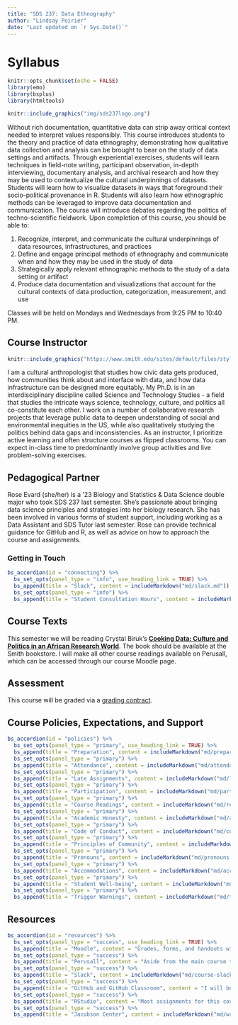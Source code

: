 ```yaml
---
title: "SDS 237: Data Ethnography"
author: "Lindsay Poirier"
date: "Last updated on `r Sys.Date()`"
---
```


# Syllabus 

```r
knitr::opts_chunk$set(echo = FALSE)
library(emo)
library(bsplus)
library(htmltools)
```

::: {.float_image_right}
```r
knitr::include_graphics("img/sds237logo.png")
```

:::

Without rich documentation, quantitative data can strip away critical context needed to interpret values responsibly. This course introduces students to the theory and practice of data ethnography, demonstrating how qualitative data collection and analysis can be brought to bear on the study of data settings and artifacts. Through experiential exercises, students will learn techniques in field-note writing, participant observation, in-depth interviewing, documentary analysis, and archival research and how they may be used to contextualize the cultural underpinnings of datasets. Students will learn how to visualize datasets in ways that foreground their socio-political provenance in R. Students will also learn how ethnographic methods can be leveraged to improve data documentation and communication. The course will introduce debates regarding the politics of techno-scientific fieldwork. Upon completion of this course, you should be able to:

1. Recognize, interpret, and communicate the cultural underpinnings of data resources, infrastructures, and practices
2. Define and engage principal methods of ethnography and communicate when and how they may be used in the study of data
3. Strategically apply relevant ethnographic methods to the study of a data setting or artifact
4. Produce data documentation and visualizations that account for the cultural contexts of data production, categorization, measurement, and use

Classes will be held on Mondays and Wednesdays from 9:25 PM to 10:40 PM. 

## Course Instructor

::: {.float_image_right}
```r
knitr::include_graphics("https://www.smith.edu/sites/default/files/styles/img-faculty-detail/public/media/Faculty/Lindsay-Poirier.jpg?itok=e_p62zj6")
```

:::

I am a cultural anthropologist that studies how civic data gets produced, how communities think about and interface with data, and how data infrastructure can be designed more equitably. My Ph.D. is in an interdisciplinary discipline called Science and Technology Studies - a field that studies the intricate ways science, technology, culture, and politics all co-constitute each other. I work on a number of collaborative research projects that leverage public data to deepen understanding of social and environmental inequities in the US, while also qualitatively studying the politics behind data gaps and inconsistencies. As an instructor, I prioritize active learning and often structure courses as flipped classrooms. You can expect in-class time to predominantly involve group activities and live problem-solving exercises.

## Pedagogical Partner

Rose Evard (she/her) is a ’23 Biology and Statistics & Data Science double major who took SDS 237 last semester.  She’s passionate about bringing data science principles and strategies into her biology research.  She has been involved in various forms of student support, including working as a Data Assistant and SDS Tutor last semester.  Rose can provide technical guidance for GitHub and R, as well as advice on how to approach the course and assignments.

### Getting in Touch

```r
bs_accordion(id = "connecting") %>%
  bs_set_opts(panel_type = "info", use_heading_link = TRUE) %>%
  bs_append(title = "Slack", content = includeMarkdown("md/slack.md")) %>%
  bs_set_opts(panel_type = "info") %>%
  bs_append(title = "Student Consultation Hours", content = includeMarkdown("md/office-hours.md")) 

```

## Course Texts

This semester we will be reading Crystal Biruk's [**Cooking Data: Culture and Politics in an African Research World**](https://www.dukeupress.edu/cooking-data). The book should be available at the Smith bookstore. I will make all other course readings available on Perusall, which can be accessed through our course Moodle page. 

## Assessment

This course will be graded via a [grading contract](grading_contract.html).

## Course Policies, Expectations, and Support

```r
bs_accordion(id = "policies") %>%
  bs_set_opts(panel_type = "primary", use_heading_link = TRUE) %>%
  bs_append(title = "Preparation", content = includeMarkdown("md/preparation.md")) %>%
  bs_set_opts(panel_type = "primary") %>%
  bs_append(title = "Attendance", content = includeMarkdown("md/attendance.md")) %>%
  bs_set_opts(panel_type = "primary") %>%
  bs_append(title = "Late Assignments", content = includeMarkdown("md/late-policy.md")) %>%
  bs_set_opts(panel_type = "primary") %>%
  bs_append(title = "Participation", content = includeMarkdown("md/participation.md")) %>%
  bs_set_opts(panel_type = "primary") %>%
  bs_append(title = "Course Readings", content = includeMarkdown("md/readings.md")) %>%
  bs_set_opts(panel_type = "primary") %>%
  bs_append(title = "Academic Honesty", content = includeMarkdown("md/academic-honesty.md")) %>%
  bs_set_opts(panel_type = "primary") %>%
  bs_append(title = "Code of Conduct", content = includeMarkdown("md/code-of-conduct.md")) %>%
  bs_set_opts(panel_type = "primary") %>%
  bs_append(title = "Principles of Community", content = includeMarkdown("md/principles-of-community.md")) %>%
  bs_set_opts(panel_type = "primary") %>%
  bs_append(title = "Pronouns", content = includeMarkdown("md/pronouns.md")) %>%
  bs_set_opts(panel_type = "primary") %>%
  bs_append(title = "Accommodations", content = includeMarkdown("md/accommodations.md")) %>%
  bs_set_opts(panel_type = "primary") %>%
  bs_append(title = "Student Well-being", content = includeMarkdown("md/wellbeing.md")) %>%
  bs_set_opts(panel_type = "primary") %>%
  bs_append(title = "Trigger Warnings", content = includeMarkdown("md/trigger-warning.md"))

```

## Resources

```r
bs_accordion(id = "resources") %>%
  bs_set_opts(panel_type = "success", use_heading_link = TRUE) %>%
  bs_append(title = "Moodle", content = "Grades, forms, and handouts will be available on the course Moodle." ) %>%
  bs_set_opts(panel_type = "success") %>%
  bs_append(title = "Perusall", content = "Aside from the main course text, all course readings and recorded lectures will be available on Perusall. You can access Perusall via the reading assignments linked from our course Moodle page.") %>%
  bs_set_opts(panel_type = "success") %>%
  bs_append(title = "Slack", content = includeMarkdown("md/course-slack.md")) %>%
  bs_set_opts(panel_type = "success") %>%
  bs_append(title = "GitHub and GitHub Classroom", content = "I will be using GitHub Classroom to distribute several course assignments, and you will submit assignments by pushing changes to template documents to a private GitHub repository. Early checkpoints towards the final project will help you navigate how we will use GitHub in this course. ") %>%
  bs_set_opts(panel_type = "success") %>%
  bs_append(title = "RStudio", content = "Most assignments for this course will be drafted in RMarkdown. Early checkpoints towards the final project will help you install RStudio, connect it to GitHub, and learn how to write in R Markdown.") %>%
  bs_set_opts(panel_type = "success") %>%
  bs_append(title = "Jacobson Center", content = includeMarkdown("md/writing-support.md"))

```
